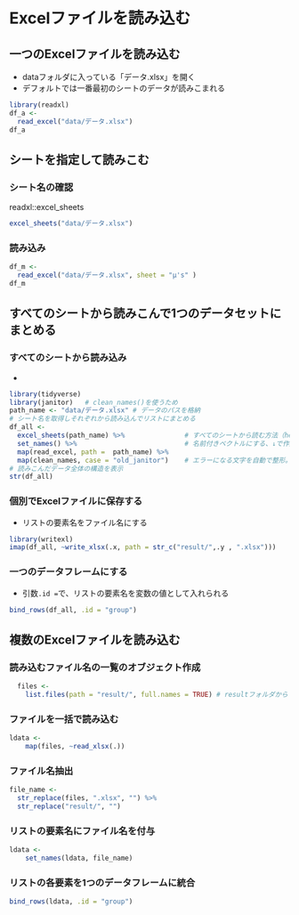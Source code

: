 # Excelファイルを読み込む {#readingexcel}

## 一つのExcelファイルを読み込む

* dataフォルダに入っている「データ.xlsx」を開く
* デフォルトでは一番最初のシートのデータが読みこまれる

```r
library(readxl)
df_a <- 
  read_excel("data/データ.xlsx")
df_a
```

## シートを指定して読みこむ
### シート名の確認

readxl::excel_sheets

```r
excel_sheets("data/データ.xlsx")
```


### 読み込み
```r
df_m <- 
  read_excel("data/データ.xlsx", sheet = "μ's" )
df_m
```


## すべてのシートから読みこんで1つのデータセットにまとめる
### すべてのシートから読み込み

* 

```r
library(tidyverse)
library(janitor)   # clean_names()を使うため
path_name <- "data/データ.xlsx" # データのパスを格納
# シート名を取得しそれぞれから読み込んでリストにまとめる
df_all <-
  excel_sheets(path_name) %>%               # すべてのシートから読む方法（helpより）      
  set_names() %>%                           # 名前付きベクトルにする、↓で作成されるリストの要素名にもなる
  map(read_excel, path =  path_name) %>%
  map(clean_names, case = "old_janitor")    # エラーになる文字を自動で整形。日本語の場合，case = "old_janitor"を引数に入れた方がいい場合も
# 読みこんだデータ全体の構造を表示
str(df_all)
```


### 個別でExcelファイルに保存する

* リストの要素名をファイル名にする

```r
library(writexl)
imap(df_all, ~write_xlsx(.x, path = str_c("result/",.y , ".xlsx")))
```

### 一つのデータフレームにする

* 引数`.id =`で、リストの要素名を変数の値として入れられる 

```r
bind_rows(df_all, .id = "group")
```



## 複数のExcelファイルを読み込む
### 読み込むファイル名の一覧のオブジェクト作成
```r
  files <-
    list.files(path = "result/", full.names = TRUE) # resultフォルダから
```

### ファイルを一括で読み込む
```r
ldata <-
    map(files, ~read_xlsx(.))
```

### ファイル名抽出
```r
file_name <- 
  str_replace(files, ".xlsx", "") %>% 
  str_replace("result/", "")
```

### リストの要素名にファイル名を付与
```r
ldata <-
    set_names(ldata, file_name)
```

### リストの各要素を1つのデータフレームに統合
```r
bind_rows(ldata, .id = "group")
```






